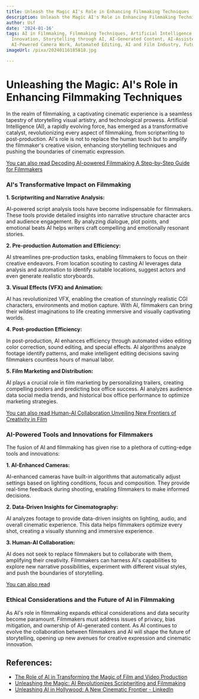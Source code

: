 ```yaml
---
title: Unleash the Magic AI's Role in Enhancing Filmmaking Techniques
description: Unleash the Magic AI's Role in Enhancing Filmmaking Techniques
author: Usf
date: '2024-01-16'
tags: AI in Filmmaking, Filmmaking Techniques, Artificial Intelligence, Cinematic
  Innovation, Storytelling through AI, AI-Generated Content, AI-Assisted Effects,
  AI-Powered Camera Work, Automated Editing, AI and Film Industry, Future of Filmmaking
imageUrl: /pixa/20240116185818.jpg

---
```

# Unleashing the Magic: AI's Role in Enhancing Filmmaking Techniques

In the realm of filmmaking, a captivating cinematic experience is a seamless tapestry of  storytelling visual artistry,  and technological prowess.  Artificial Intelligence  (AI), a rapidly evolving force, has emerged as a transformative catalyst, revolutionizing every aspect of filmmaking, from scriptwriting to post-production. AI's  role is not to replace the human  touch  but to amplify the filmmaker's creative vision, enhancing storytelling techniques and pushing the boundaries of cinematic expression.

[You can also read Decoding AI-powered Filmmaking A Step-by-Step Guide for Filmmakers](Decoding%20AI-powered%20Filmmaking%20A%20Step-by-Step%20Guide%20for%20Filmmakers)


###  AI's Transformative Impact on Filmmaking

**1. Scriptwriting and Narrative Analysis:**

AI-powered  script analysis tools have become indispensable for  filmmakers. These tools provide detailed  insights into narrative structure character arcs and audience engagement. By analyzing dialogue, plot points, and emotional beats  AI helps writers craft  compelling and emotionally resonant stories.

**2. Pre-production Automation and Efficiency:**

AI  streamlines pre-production tasks, enabling filmmakers to focus on their creative endeavors.  From location scouting to casting AI leverages data analysis  and automation to identify suitable locations, suggest actors  and even generate realistic storyboards.

**3.  Visual Effects (VFX) and Animation:**

AI has revolutionized VFX, enabling the  creation of stunningly realistic CGI characters, environments and motion capture.  With AI, filmmakers can  bring their wildest imaginations to life creating immersive and visually captivating worlds.

**4. Post-production  Efficiency:**

In post-production, AI enhances  efficiency through automated video editing color  correction, sound editing, and special effects. AI algorithms  analyze footage identify patterns, and make intelligent editing decisions saving filmmakers countless hours of manual labor.

**5. Film Marketing and Distribution:**

AI plays a  crucial  role in film marketing  by personalizing trailers, creating compelling  posters and predicting box office success. AI analyzes audience data  social media  trends, and historical box office performance to optimize marketing strategies.

[You can also read Human-AI  Collaboration Unveiling New Frontiers of Creativity in  Film](Human-AI%20Collaboration%20Unveiling%20New%20Frontiers%20of%20Creativity%20in%20Film)


### AI-Powered  Tools  and Innovations for Filmmakers

The fusion of AI and  filmmaking  has given rise to a plethora of  cutting-edge tools and innovations:

**1. AI-Enhanced Cameras:**

AI-enhanced cameras have built-in algorithms that automatically adjust settings based on lighting conditions, focus and composition. They provide real-time feedback during  shooting, enabling filmmakers to make informed decisions.

**2. Data-Driven Insights for Cinematography:**

AI analyzes  footage to provide data-driven insights on  lighting, audio, and overall cinematic experience. This data helps filmmakers optimize every shot, creating a visually stunning and immersive experience.

**3.  Human-AI Collaboration:**

AI does not seek to replace filmmakers but to collaborate with them, amplifying their creativity. Filmmakers can harness AI's capabilities  to explore  new narrative possibilities, experiment with different visual styles, and push the boundaries of storytelling.

[You can also read ]()


### Ethical Considerations and the Future of AI in Filmmaking

As AI's role in filmmaking expands ethical considerations and data security become paramount.  Filmmakers must address issues  of privacy, bias mitigation, and ownership of AI-generated content. As AI continues to evolve the collaboration between filmmakers and AI will shape the future of storytelling, opening up new avenues for creative expression and cinematic  innovation.

## References:
- [The Role of AI in Transforming the Magic of Film and Video Production](https://blog.emb.global/the-role-of-ai-in-transforming-the-magic-of-film-and-video-production/)
- [Unleashing the Magic: AI Revolutionizes Scriptwriting and Filmmaking](https://www.youtube.com/watch?v=viRFwwQ067E)
- [Unleashing AI in Hollywood: A New Cinematic Frontier - LinkedIn](https://www.linkedin.com/pulse/unleashing-ai-hollywood-new-cinematic-frontier-munish-singh)
